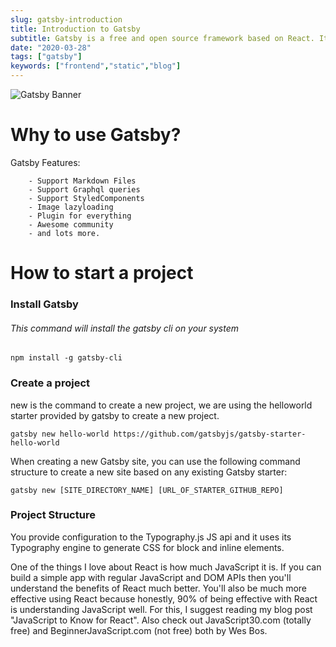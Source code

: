 ```yaml
---
slug: gatsby-introduction
title: Introduction to Gatsby
subtitle: Gatsby is a free and open source framework based on React. It is a blazing fast modern site generator for React.
date: "2020-03-28"
tags: ["gatsby"]
keywords: ["frontend","static","blog"]
---
```



![Gatsby Banner](./images/banner.jpg)

# Why to use Gatsby? 
Gatsby Features:

```
	- Support Markdown Files
	- Support Graphql queries
	- Support StyledComponents
	- Image lazyloading
	- Plugin for everything
	- Awesome community
	- and lots more.
```

# How to start a project

### Install Gatsby

###### This command will install the gatsby cli on your system
```shell
npm install -g gatsby-cli
```

### Create a project

new is the command to create a new project, we are using the helloworld starter provided by gatsby to create a new project.
```shell
gatsby new hello-world https://github.com/gatsbyjs/gatsby-starter-hello-world
```

When creating a new Gatsby site, you can use the following command structure to create a new site based on any existing Gatsby starter:
```shell
gatsby new [SITE_DIRECTORY_NAME] [URL_OF_STARTER_GITHUB_REPO]
```

### Project Structure

You provide configuration to the Typography.js JS api and it uses its Typography engine to generate CSS for block and inline elements.

One of the things I love about React is how much JavaScript it is. If you can build a simple app with regular JavaScript and DOM APIs then you'll understand the benefits of React much better. You'll also be much more effective using React because honestly, 90% of being effective with React is understanding JavaScript well. For this, I suggest reading my blog post "JavaScript to Know for React". Also check out JavaScript30.com (totally free) and BeginnerJavaScript.com (not free) both by Wes Bos.



